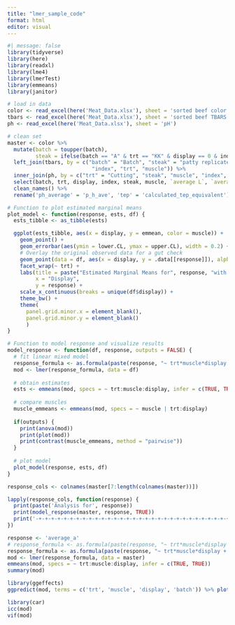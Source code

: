 ---
title: "lmer_sample_code"
format: html
editor: visual
---

```{r}
#| message: false
library(tidyverse)
library(here)
library(readxl)
library(lme4)
library(lmerTest)
library(emmeans)
library(janitor)
```

```{r}
# load in data
color <- read_excel(here('Meat_Data.xlsx'), sheet = 'sorted beef color ')
tbars <- read_excel(here('Meat_Data.xlsx'), sheet = 'sorted beef TBARS')
ph <- read_excel(here('Meat_Data.xlsx'), sheet = 'pH')
```

```{r}
# clean set
master <- color %>%
  mutate(batch = toupper(batch),
         steak = ifelse(batch == "A" & trt == "KK" & display == 0 & index == 2, "b", steak)) %>%
  left_join(tbars, by = c("batch" = "Batch", "steak" = "patty replicates", "display" = "Display",
                           "index", "trt", "muscle")) %>%
  inner_join(ph, by = c("trt" = "Cutting", "steak", "muscle", "index", "batch", "display")) %>%
  select(batch, trt, display, index, steak, muscle, `average L`, `average a`, `average b`, `calculated TEP equivalent`, `pH-ave`) %>%
  clean_names() %>%
  rename('ph_average' = 'p_h_ave', 'tep' = 'calculated_tep_equivalent')
```

```{r}
# Function to plot estimated marginal means
plot_model <- function(response, ests, df) {
  ests_tibble <- as_tibble(ests)

  ggplot(ests_tibble, aes(x = display, y = emmean, color = muscle)) +
    geom_point() +
    geom_errorbar(aes(ymin = lower.CL, ymax = upper.CL), width = 0.2) +
    # Overlay the original observed data for a gut check
    geom_point(data = df, aes(x = display, y = .data[[response]]), alpha = 0.5, width = 0.1, color = "grey") +
    facet_wrap(~ trt) +
    labs(title = paste("Estimated Marginal Means for", response, "with Observed Data"),
         x = "Display",
         y = response) +
    scale_x_continuous(breaks = unique(df$display)) +
    theme_bw() +
    theme(
      panel.grid.minor.x = element_blank(),
      panel.grid.minor.y = element_blank()
      )
}

# Function to model response and visualize results
model_response <- function(df, response, outputs = FALSE) {
  # fit linear mixed model
  response_formula <- as.formula(paste(response, "~ trt*muscle*display + (1 | batch)"))
  mod <- lmer(response_formula, data = df)
  
  # obtain estimates
  ests <- emmeans(mod, specs = ~ trt:muscle:display, infer = c(TRUE, TRUE))
  
  # compare muscles
  muscle_emmeans <- emmeans(mod, specs = ~ muscle | trt:display)
  
  if(outputs) {
    print(anova(mod))
    print(plot(mod))
    print(contrast(muscle_emmeans, method = "pairwise"))
  }
  
  # plot model
  plot_model(response, ests, df)
}
```

```{r}
response_cols <- colnames(master[7:length(colnames(master))])

lapply(response_cols, function(response) {
  print(paste('Analysis for', response))
  print(model_response(master, response, TRUE))
  print('-+-+-+-+-+-+-+-+-+-+-+-+-+-+-+-+-+-+-+-+-+-+-+-+-+-+-+-+-+-+-+-+-')
})
```

```{r}
response <- 'average_a'
# response_formula <- as.formula(paste(response, "~ trt*muscle*display + (1 | batch)  + (1 | index) + (1 | batch:index)"))
response_formula <- as.formula(paste(response, "~ trt*muscle*display + (1 | batch)"))
mod <- lmer(response_formula, data = master)
emmeans(mod, specs = ~ trt:muscle:display, infer = c(TRUE, TRUE))
summary(mod)
```

```{r}
library(ggeffects)
ggpredict(mod, terms = c('trt', 'muscle', 'display', 'batch')) %>% plot()
```

```{r}
library(car)
icc(mod)
vif(mod)
```

